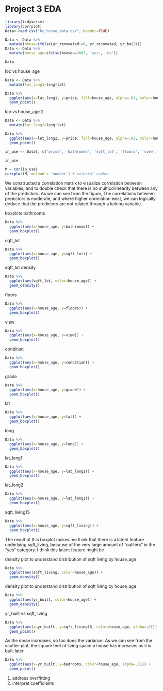 # Project 3 EDA

```r
library(tidyverse)
library(corrplot)
Data<-read.csv("kc_house_data.csv", header=TRUE)
```


```r
Data <- Data %>%
  mutate(house=ifelse(yr_renovated!=0, yr_renovated, yr_built))
Data <- Data %>%
  mutate(house_age=ifelse(house<=2007, 'yes', 'no'))
```

```r
Data
```

loc vs house_age
```r
Data <- Data %>%
  mutate(lat_long1=long*lat)

Data %>%
  ggplot(aes(x=lat_long1, y=price, fill=house_age, alpha=.01, color=house_age)) + 
  geom_point()

```
lco vs house_age 2
```r
Data <- Data %>%
  mutate(lat_long2=long+lat)

Data %>%
  ggplot(aes(x=lat_long2, y=price, fill=house_age, alpha=.01, color=house_age)) + 
  geom_point()

```


```r
in_use <- Data[, c('price', 'bathrooms', 'sqft_lot', 'floors', 'view', 'condition', 'grade', 'lat', 'long', 'sqft_living15')]
  
in_use
```

```r
M = cor(in_use)
corrplot(M, method = 'number') # colorful number
```
We constructed a correlation matrix to visualize correlation between variables, and to double check that there is no multicollinearity between any of the predictors. As we can see from the figure, The correlations between predictors is moderate, and where higher correlation exist, we can logically deduce that the predictors are not related through a lurking variable.


boxplots
bathrooms
```r
Data %>%
  ggplot(aes(x=house_age, y=bathrooms)) + 
  geom_boxplot()
```
sqft_lot
```r
Data %>%
  ggplot(aes(x=house_age, y=sqft_lot)) + 
  geom_boxplot()
```

sqft_lot density
```r
Data %>%
  ggplot(aes(sqft_lot, color=house_age)) + 
  geom_density()
```

floors
```r
Data %>%
  ggplot(aes(x=house_age, y=floors)) + 
  geom_boxplot()
```
view
```r
Data %>%
  ggplot(aes(x=house_age, y=view)) + 
  geom_boxplot()
```

condition
```r
Data %>%
  ggplot(aes(x=house_age, y=condition)) + 
  geom_boxplot()
```

grade
```r
Data %>%
  ggplot(aes(x=house_age, y=grade)) + 
  geom_boxplot()
```

lat
```r
Data %>%
  ggplot(aes(x=house_age, y=lat)) + 
  geom_boxplot()
```

long
```r
Data %>%
  ggplot(aes(x=house_age, y=long)) + 
  geom_boxplot()
```

lat_long1
```r
Data %>%
  ggplot(aes(x=house_age, y=lat_long1)) + 
  geom_boxplot()
```
lat_long2
```r
Data %>%
  ggplot(aes(x=house_age, y=lat_long1)) + 
  geom_boxplot()
```


sqft_living15
```r
Data %>%
  ggplot(aes(x=house_age, y=sqft_living)) + 
  geom_boxplot()
```
The result of this boxplot makes me think that there is a latent feature underlying sqft_living, because of the very large amount of "outliers" in the "yes" category. I think this latent feature might be 

density plot to understand distribution of sqft living by house_age
```r
Data %>%
  ggplot(aes(sqft_living, color=house_age)) + 
  geom_density()
```

density plot to understand distribution of sqft living by house_age
```r
Data %>%
  ggplot(aes(yr_built, color=house_age)) + 
  geom_density()
```


yr_built vs sqft_living
```r
Data %>%
  ggplot(aes(x=yr_built, y=sqft_living15, color=house_age, alpha=.01)) + 
  geom_point()
```
As the mean increases, so too does the variance. As we can see from the scatter-plot, the square feet of living space a house has increases as it is built later.


```r
Data %>%
  ggplot(aes(x=yr_built, y=bedrooms, color=house_age, alpha=.01)) + 
  geom_point()
```


1. address overfitting
2. interpret coefficients




